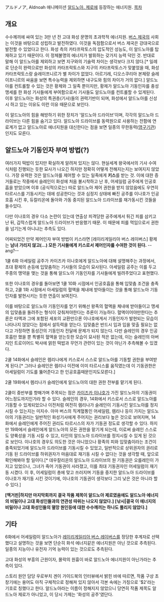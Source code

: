 アルドノア, Aldnoah
애니메이션 [[알드노아. 제로]]에 등장하는 에너지원.
[[목차]]
== 개요 ==
수수께끼에 싸여 있는 3만 년 전 고대 화성 문명의 초과학적 에너지원. [[버스 제국]]의 사회는 이것을 바탕으로 성립하고 발전하였다. 이것을 독점함으로서 버스 제국은 강대국으로 발전할 수 있었다고 한다. 화성 측의 카타프락토스의 압도적인 성능도, 이 알드노아를 탑재하고 있기 때문이다. 이 정체불명의 에너지가 발휘하는 갖가지 능력 덕인 것. 반대로 말해 이 알드노아를 제외하고 보면 지구와의 기술력 차이는 생각보다 크지 않다.[* 일례로 단순히 완력으로만 화성의 카타프락토스와 지구의 카타프락토스가 맞붙었을 때, 화성 카타프락토스랑 슬레이프니르가 별 차이가 없었다. 아르기레, 디오스쿠리아 본체랑 슬레이프니르의 싸움을 보면 특수능력을 제외하면 내구도와 힘의 차이가 거의 없다.] 알드노아를 컨트롤할 수 있는 것은 황제와 그 일족 뿐이지만, 황제가 알드노아 기동인자를 충성 맹세를 한 화성 기사들에게 부여함으로서 기사들도 알드노아를 컨트롤할 수 있게된다. 이후 알드노아는 화성의 특권층(기사)들의 권력기반이 되며, 화성에서 알드노아를 신성시 하고 있는 이유도 이런 이유 때문으로 보인다.

이 알드노아의 힘을 해방하기 위한 장치가 '알드노아 드라이브'이며, 각각의 알드노아 드라이브는 다른 힘을 숨기고 있다. 알드노아 드라이브를 동력원으로 사용하는 전함에 연료계가 없고 알드노아로 에너지원을 대신한다는 점을 보면 일종의 무한동력([[영구기관]])인지도 모른다.

== 알드노아 기동인자 부여 방법(?) ==
여러가지 떡밥이 있지만 확실하게 알려져 있지는 않다. 현실세계 왕국에서의 기사 수여식처럼 진행되는 듯한 묘사가 나오긴 하지만 정확히 어떻게 전해지는지는 보여지지 않았다. 가장 유력한 것은 알드노아를 제어할 수 있는 일족에게 '''키스'''를 받는 것. 이에 대한 증거들로는 작중에서 슬레인이 화성에 처음 불시착하고 난 후, 어세일럼 공주에게 인공호흡을 받았으며 이후 (공식적으로는) 따로 알드노아 제어 권한을 받지 않았음에도 우연히 타르시스를 기동시키는 데에 성공한다는 것과 심정지 상태에 빠진 공주를 이나호가 인공호흡 시킨 후, 듀칼리온에 돌아와 가동 중지된 알드노아 드라이브를 재가동시킨 것들을 들수있다.

다만 이나호의 경우 다소 논란이 있는데 연출상 피격당한 공주에게서 튀긴 피를 삼키고 난 뒤, 갑작스럽게 알드노아 드라이브가 반응했기 때문. 이 때문에 피를 먹임으로서 권한을 넘기는게 아니냐는 추측도 있다.

어찌되었건 만약 제어인자 부여 방법이 키스라면 [레이리게일리아 버스 레이버스] 황제는 '''남녀 가리지 않고(...) 모든 기사들에게 키스로서 제어인자를 수여한 것이 된다.''' --ang?--

1쿨 6화 아세일럼 공주가 카이즈카 이나호에게 알드노아에 대해 설명해주는 과정에서, 초대 황제의 손등에 입맞춤하는 기사들의 모습이 묘사된다. 아세일럼 공주는 이를 두고 주종의 맹약을 맺는 것을 통해 알드노아 기동인자를 기사들에게 빌려주었다고 표현했다.

또한 이나호의 경우를 돌아보면 1쿨 10화 시점에서 인공호흡을 통해 입맞춤 조건을 충족하고, 2쿨 1화 시점에서 아세일럼의 혈액을 체내에 받아들이는 것을 통해 알드노아 기동인자를 발현시키는 듯한 연출이 보여진다.

이를 바탕으로 알드노아 기동인자를 얻기 위해선 왕족의 혈액을 체내에 받아들이고 맹세의 입맞춤을 돌려주는 형식이 갖춰져야한다는 추론이 가능하다. 혈액이어야만한다는 추론은 타액과 그에 포함된 세포의 교환만으론 이나호에게서 기동인자가 발현되는 모습이 나타나지 않았다는 점에서 설득력을 얻는다. 입맞춤은 반드시 입과 입을 맞출 필요는 없다고 가정하면 동성간의 기동인자 전달에 문제가 되지 않는다. 다만 슬레인의 경우 인공호흡만 했을 뿐 특별히 혈액을 얻는듯한 모습이 묘사된 적은 없는데, 이는 슬레인의 아버지인 트로이어드 박사에 얽힌 떡밥과 무언가 관련이 있는 것이 아닌가 추측해볼 수 있겠다.

2쿨 14화에서 슬레인은 렘리나에게 키스로서 스스로 알드노아를 기동할 권한을 부여받게 된다.[* 그러나 슬레인은 렘리나 이전에 이미 타르시스를 움직였는데 이 기동권한은 아세일럼이  기도를 뚫어준다고 한 인공호흡때문인지도모른다.]

2쿨 19화에서 렘리나가 슬레인에게 알드노아의 대한 권한 전부를 맡기게 된다.

2쿨이 중반부를 향해가며 주목되는 점은 [[카이즈카 이나호]]가 가진 알드노아의 기동권이 어느정도까지인가라 할 수 있다. 슬레인의 경우, 14화에서 키스로서 스스로 알드노아를 기동할 수 있게되었으나 이전처럼 여전히 렘리나가 슬레인이 기동시킨 알드노아를 정지시킬 수 있는지는 미지수. 아마 버스의 직계혈통인 어세일럼, 렘리나 등이 가지는 알드노아의 기동권리는 일반적인 화성기사에게 주어지는 권리보다 높은 것으로 보여지며, 14화에서 슬레인에게 주어진 권리도 타르시스의 자가 기동권 정도로 생각할 수 있다. 하지만 19화에서 슬레인에게 알드노아의 모든 권한을 맡기게 되는데, 이로써 슬레인 스스로도 양륙성을 기동 시킬 수 있고, 타인의 알드노아 드라이브를 정지시킬 수 있게 된 것으로 보인다. 이나호의 경우도 의도한 것은 아니었으나 황족의 피와 입맞춤이라는 조건이 충족되었기에 알드노아 드라이브를 기동시킬 수 있었고, 일반적으로 상위권자의 권리로 기동 된 드라이브를 하위권자가 마음대로 재기동 시킬 수 없다는 것을 생각할 때, 앞으로 확인해봐야 할 일이다.[* 데우칼리온의 알드노아 드라이브의 원 기동권은 오를레인이 가지고 있었으나, 그녀가 죽어 기동권이 사라졌고, 이를 최대 기동권자인 어세일럼이 재기동 시켰다. 이 후, 어세일럼이 총에 맞고 쓰러지며 기동을 중지한 알드노아 드라이브를 이나호가 재기동 시킨 것이기에, 이나호의 기동권이 생각보다 그리 낮은 것은 아니라 할 수 있다.] 

'''[맥거핀|하지만 마지막회까지 결국 작품 제목이 알드노아 제로였음에도 알드노아 에너지의 비밀이나 고대 화성인들과의 연관성 따위는 나오지 않았다.]''' '''[낚시|결국 이 에너지의 비밀이나 고대 화성인들의 멸망 원인등에 대한 수수깨끼는 하나도 풀리지 않았다.]'''

== 기타 ==
6화에서 어세일럼이 알드노아가 [[레이리게일리아 버스 레이버스]]를 정당한 후계자로 선택했다고 설명하는 것을 보면 단순히 화석 에너지같은 에너지원은 아닌 것으로 추측된다. 일종의 지능이나 유전자 기억 능력이 있는 것으로도 추측된다.

고대 화성의 부흥의 근원이자, 몰락의 원흉이 바로 알드노아 에너지원이 아닌가라는 추측이 있다.

스토리 원안 담당 우로부치 겐이 가이드북의 인터뷰에서 밝힌 바에 따르면, 작품 구상 초창기에는 용어도 아직 구체적으로 정해져 있지 않아서 각본 속에는 가칭으로 '$2'라는 기호로 칭했다고 한다. 알드노아라는 이름이 정해지지 않았으니 당연히 작품 제목도 알드노아 제로가 아니었고, 이 당시 가제는 '화성의 공주'였단다.
